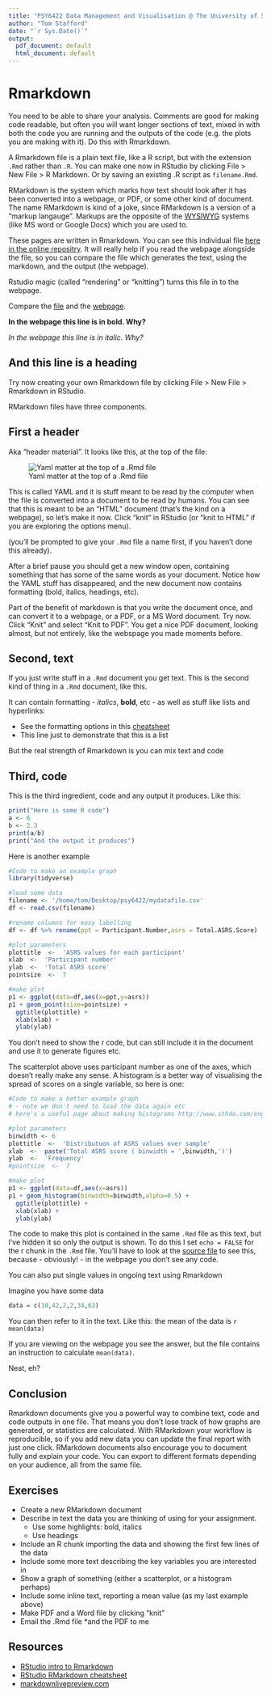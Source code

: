 ```yaml
---
title: "PSY6422 Data Management and Visualisation @ The University of Sheffield"
author: "Tom Stafford"
date: "`r Sys.Date()`"
output:
  pdf_document: default
  html_document: default
---
```


# Rmarkdown

You need to be able to share your analysis. Comments are good for making code readable, but often you will want longer sections of text, mixed in with both the code you are running and the outputs of the code (e.g. the plots you are making with it). Do this with Rmarkdown.

A Rmarkdown file is a plain text file, like a R script, but with the extension ``.Rmd`` rather than ``.R``. You can make one now in RStudio by clicking File >  New File > R Markdown. Or by saving an existing .R script as ``filename.Rmd``.

RMarkdown is the system which marks how text should look after it has been converted into a webpage, or PDF, or some other kind of document. The name RMarkdown is kind of a joke, since RMarkdown is a version of a "markup langauge". Markups are the opposite of the [WYSIWYG](https://en.wikipedia.org/wiki/WYSIWYG) systems (like MS word or Google Docs) which you are used to.

These pages are written in Rmarkdown. You can see this individual file [here in the online repositry](https://github.com/tomstafford/psy6422/blob/master/008-rmarkdown.Rmd). It will really help if you read the webpage alongside the file, so you can compare the file which generates the text, using the markdown, and the output (the webpage).

Rstudio magic (called "rendering" or "knitting") turns this file in to the webpage.

Compare the [file](https://github.com/tomstafford/psy6422/blob/master/008-rmarkdown.Rmd) and the [webpage](https://tomstafford.github.io/psy6422/rmarkdown.html). 

**In the webpage this line is in bold. Why?**

*In the webpage this line is in italic. Why?*

## And this line is a heading

Try now creating your own Rmarkdown file by clicking File > New File > Rmarkdown in RStudio. 

RMarkdown files have three components.

## First a header

Aka "header material". It looks like this, at the top of the file:

![Yaml matter at the top of a .Rmd file](images/yaml.png)

This is called YAML and it is stuff meant to be read by the computer when the file is converted into a document to be read by humans. You can see that this is meant to be an "HTML" document (that's the kind on a webpage), so let's make it now. Click "knit" in RStudio (or "knit to HTML" if you are exploring the options menu).

(you'll be prompted to give your ``.Rmd`` file a name first, if you haven't done this already).

After a brief pause you should get a new window open, containing something that has some of the same words as your document. Notice how the YAML stuff has disappeared, and the new document now contains formatting (bold, italics, headings, etc).

Part of the benefit of markdown is that you write the document once, and can convert it to a webpage, or a PDF, or a MS Word document. Try now. Click "Knit" and select "Knit to PDF". You get a nice PDF document, looking almost, but not entirely, like the webspage you made moments before. 


## Second, text

If you just write stuff in a ``.Rmd`` document you get text. This is the second kind of thing in a ``.Rmd`` document, like this.

It can contain formatting - *italics*, **bold**, etc - as well as stuff like lists and hyperlinks:

* See the formatting options in this [cheatsheet](https://github.com/rstudio/cheatsheets/raw/master/rmarkdown-2.0.pdf)
* This line just to demonstrate that this is a list

But the real strength of Rmarkdown is you can mix text and code

## Third, code

This is the third ingredient, code and any output it produces. Like this:

```r

print("Here is some R code")
a <- 6
b <- 2.3
print(a/b)
print("And the output it produces")
```

Here is another example


```r
#Code to make an example graph
library(tidyverse)

#load some data
filename <- '/home/tom/Desktop/psy6422/mydatafile.csv'
df <- read.csv(filename)

#rename columns for easy labelling
df <- df %>% rename(ppt = Participant.Number,asrs = Total.ASRS.Score)

#plot parameters
plottitle  <-  'ASRS values for each participant'
xlab  <-  'Participant number'
ylab  <-  'Total ASRS score'
pointsize  <-  7

#make plot
p1 <- ggplot(data=df,aes(x=ppt,y=asrs))
p1 + geom_point(size=pointsize) +
  ggtitle(plottitle) +
  xlab(xlab) +
  ylab(ylab)


```

You don't need to show the r code, but can still include it in the document and use it to generate figures etc. 


The scatterplot above uses participant number as one of the axes, which doesn't really make any sense. A histogram is a better way of visualising the spread of scores on a single variable, so here is one:

```r
#Code to make a better example graph
# - note we don't need to load the data again etc
# here's a useful page about making histograms http://www.sthda.com/english/wiki/ggplot2-histogram-plot-quick-start-guide-r-software-and-data-visualization

#plot parameters
binwidth <- 6
plottitle  <-  'Distributuon of ASRS values over sample'
xlab  <-  paste('Total ASRS score ( binwidth = ',binwidth,')')
ylab  <-  'Frequency'
#pointsize  <-  7

#make plot
p1 <- ggplot(data=df,aes(x=asrs))
p1 + geom_histogram(binwidth=binwidth,alpha=0.5) +
  ggtitle(plottitle) +
  xlab(xlab) +
  ylab(ylab)

```

The code to make this plot is contained in the same ``.Rmd`` file as this text, but I've hidden it so only the output is shown. To do this I set ``echo = FALSE`` for the r chunk in the ``.Rmd`` file. You'll have to look at the [source file](https://github.com/tomstafford/psy6422/blob/master/008-rmarkdown.Rmd) to see this, because - obviously! - in the webpage you don't see any code.

You can also put single values in ongoing text using Rmarkdown

Imagine you have some data

```r
data = c(10,42,2,2,34,63)
```

You can then refer to it in the text. Like this: the mean of the data is `r mean(data)`

If you are viewing on the webpage you see the answer, but the file contains an instruction to calculate ``mean(data)``.

Neat, eh?


## Conclusion

Rmarkdown documents give you a powerful way to combine text, code and code outputs in one file. That means you don't lose track of how graphs are generated, or statistics are calculated. With RMarkdown your workflow is reproducible, so if you add new data you can update the final report with just one click. RMarkdown documents also encourage you to document fully and explain your code. You can export to different formats depending on your audience, all from the same file.

## Exercises

* Create a new RMarkdown document
* Describe in text the data you are thinking of using for your assignment. 
  * Use some highlights: bold, italics
  * Use headings
* Include an R chunk importing the data and showing the first few lines of the data
* Include some more text describing the key variables you are interested in
* Show a graph of something (either a scatterplot, or a histogram perhaps)
* Include some inline text, reporting a mean value (as my last example above)
* Make PDF and a Word file by clicking "knit"
* Email the .Rmd file *and the PDF to me

## Resources

* [RStudio intro to Rmarkdown](https://rmarkdown.rstudio.com/)
* [RStudio RMarkdown cheatsheet](https://github.com/rstudio/cheatsheets/raw/master/rmarkdown-2.0.pdf)
* [markdownlivepreview.com](https://markdownlivepreview.com/)




